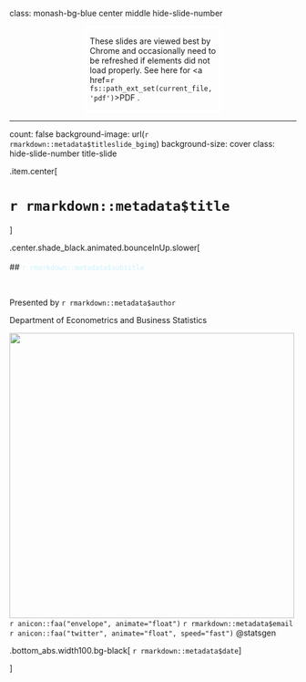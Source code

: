 class: monash-bg-blue center middle hide-slide-number 



<div class="bg-black white"  style="width:45%;right:0;bottom:0;padding-left:5px;border: solid 4px white;margin: auto;">
<i class="fas fa-exclamation-circle"></i> These slides are viewed best by Chrome and occasionally need to be refreshed if elements did not load properly. See here for <a href=`r fs::path_ext_set(current_file, 'pdf')`>PDF <i class="fas fa-file-pdf"></i></a>. 
</div>


---

count: false
background-image: url(`r rmarkdown::metadata$titleslide_bgimg`)
background-size: cover
class: hide-slide-number title-slide


<div class="grid-row" style="grid: 1fr / 2fr;">

.item.center[

# <span style="text-shadow: 2px 2px 30px white;">`r rmarkdown::metadata$title`</span>

<!-- ## <span style="color:`r rmarkdown::metadata$color_theme`;text-shadow: 2px 2px 30px black;">`r knitr::asis_output(rmarkdown::metadata$subtitle)`</span> -->

]

.center.shade_black.animated.bounceInUp.slower[
<br><br>
## <span style="color: #ccf2ff; text-shadow: 10px 10px 100px white;">`r rmarkdown::metadata$subtitle`</span>

<br>

Presented by `r rmarkdown::metadata$author`

Department of Econometrics and Business Statistics

<img src="images/monash-one-line-reversed.png" style="width:500px"><br>
`r anicon::faa("envelope", animate="float")`  `r rmarkdown::metadata$email`
`r anicon::faa("twitter", animate="float", speed="fast")`  @statsgen

.bottom_abs.width100.bg-black[
`r rmarkdown::metadata$date`
]


]

</div>





